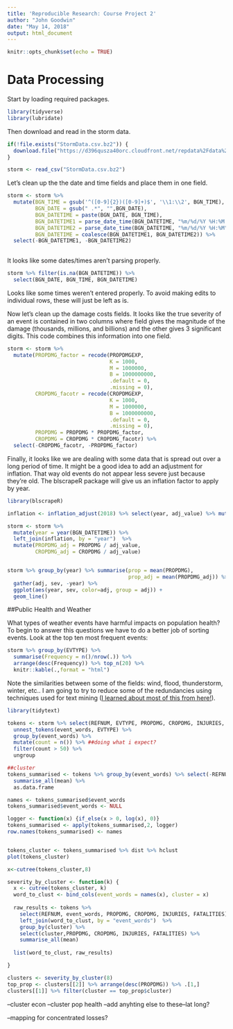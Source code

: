 ---
title: 'Reproducible Research: Course Project 2'
author: "John Goodwin"
date: "May 14, 2018"
output: html_document
---

```{r setup, include=FALSE}
knitr::opts_chunk$set(echo = TRUE)
```

# Data Processing

Start by loading required packages.

```{r}
library(tidyverse)
library(lubridate)

```

Then download and read in the storm data.


```{r}
if(!file.exists("StormData.csv.bz2")) {
  download.file("https://d396qusza40orc.cloudfront.net/repdata%2Fdata%2FStormData.csv.bz2", destfile = "StormData.csv.bz2")
}

storm <- read_csv("StormData.csv.bz2")
```
Let's clean up the the date and time fields and place them in one field.

```{r}
storm <- storm %>% 
  mutate(BGN_TIME = gsub('^([0-9]{2})([0-9]+)$', '\\1:\\2', BGN_TIME),
         BGN_DATE = gsub(" .*", "",BGN_DATE),
         BGN_DATETIME = paste(BGN_DATE, BGN_TIME),
         BGN_DATETIME1 = parse_date_time(BGN_DATETIME, "%m/%d/%Y %H:%M:%S %p"),
         BGN_DATETIME2 = parse_date_time(BGN_DATETIME, "%m/%d/%Y %H:%M"),
         BGN_DATETIME = coalesce(BGN_DATETIME1, BGN_DATETIME2)) %>%
  select(-BGN_DATETIME1, -BGN_DATETIME2)
  
```

It looks like some dates/times aren't parsing properly.

```{r}
storm %>% filter(is.na(BGN_DATETIME)) %>% 
  select(BGN_DATE, BGN_TIME, BGN_DATETIME)
```

Looks like some times weren't entered properly. To avoid making edits to individual rows, these will just be left as is.  

Now let's clean up the damage costs fields. It looks like the true severity of an event is contained in two columns where field gives the magnitude of the damage (thousands, millions, and billions) and the other gives 3 significant digits. This code combines this information into one field.

```{r}
storm <- storm %>% 
  mutate(PROPDMG_factor = recode(PROPDMGEXP,
                                 K = 1000, 
                                 M = 1000000, 
                                 B = 1000000000, 
                                 .default = 0, 
                                 .missing = 0),
         CROPDMG_facotr = recode(CROPDMGEXP,
                                 K = 1000, 
                                 M = 1000000, 
                                 B = 1000000000, 
                                 .default = 0, 
                                 .missing = 0),
         PROPDMG = PROPDMG * PROPDMG_factor,
         CROPDMG = CROPDMG * CROPDMG_facotr) %>%
  select(-CROPDMG_facotr, -PROPDMG_factor)
```

Finally, it looks like we are dealing with some data that is spread out over a long period of time. It might be a good idea to add an adjustment for inflation. That way old events do not appear less severe just because they're old. The blscrapeR package will give us an inflation factor to apply by year.

```{r}
library(blscrapeR)

inflation <- inflation_adjust(2018) %>% select(year, adj_value) %>% mutate(year = as.numeric(year))

storm <- storm %>% 
  mutate(year = year(BGN_DATETIME)) %>% 
  left_join(inflation, by = "year")  %>%
  mutate(PROPDMG_adj = PROPDMG / adj_value,
         CROPDMG_adj = CROPDMG / adj_value)


storm %>% group_by(year) %>% summarise(prop = mean(PROPDMG),
                                       prop_adj = mean(PROPDMG_adj)) %>%
  gather(adj, sev, -year) %>%
  ggplot(aes(year, sev, color=adj, group = adj)) +
  geom_line()


```


##Public Health and Weather

What types of weather events have harmful impacts on population health? To begin to answer this questions we have to do a better job of sorting events. Look at the top ten most frequent events:

```{r}
storm %>% group_by(EVTYPE) %>% 
  summarise(Frequency = n()/nrow(.)) %>% 
  arrange(desc(Frequency)) %>% top_n(20) %>%
  knitr::kable(.,format = "html")
```

Note the similarities between some of the fields: wind, flood, thunderstorm, winter, etc.. I am going to try to reduce some of the redundancies using techniques used for text mining ([I learned about most of this from here!](https://www.tidytextmining.com/index.html)).

```{r}
library(tidytext)

tokens <- storm %>% select(REFNUM, EVTYPE, PROPDMG, CROPDMG, INJURIES, FATALITIES) %>%
  unnest_tokens(event_words, EVTYPE) %>% 
  group_by(event_words) %>%
  mutate(count = n()) %>% ##doing what i expect?
  filter(count > 50) %>% 
  ungroup

##cluster
tokens_summarised <- tokens %>% group_by(event_words) %>% select(-REFNUM, -count) %>%
  summarise_all(mean) %>% 
  as.data.frame

names <- tokens_summarised$event_words
tokens_summarised$event_words <- NULL

logger <- function(x) {if_else(x > 0, log(x), 0)}
tokens_summarised <- apply(tokens_summarised,2, logger)
row.names(tokens_summarised) <- names


tokens_cluster <- tokens_summarised %>% dist %>% hclust
plot(tokens_cluster)

x<-cutree(tokens_cluster,8)

severity_by_cluster <- function(k) {
  x <- cutree(tokens_cluster, k) 
  word_to_clust <- bind_cols(event_words = names(x), cluster = x)
  
  raw_results <- tokens %>% 
    select(REFNUM, event_words, PROPDMG, CROPDMG, INJURIES, FATALITIES) %>% 
    left_join(word_to_clust, by = "event_words")  %>%
    group_by(cluster) %>%
    select(cluster,PROPDMG, CROPDMG, INJURIES, FATALITIES) %>%
    summarise_all(mean)
  
  list(word_to_clust, raw_results)

}

clusters <- severity_by_cluster(8)
top_prop <- clusters[[2]] %>% arrange(desc(PROPDMG)) %>% .[1,]
clusters[[1]] %>% filter(cluster == top_prop$cluster)

```




--cluster econ
--cluster pop health
--add anyhting else to these--lat long?

--mapping for concentrated losses?






